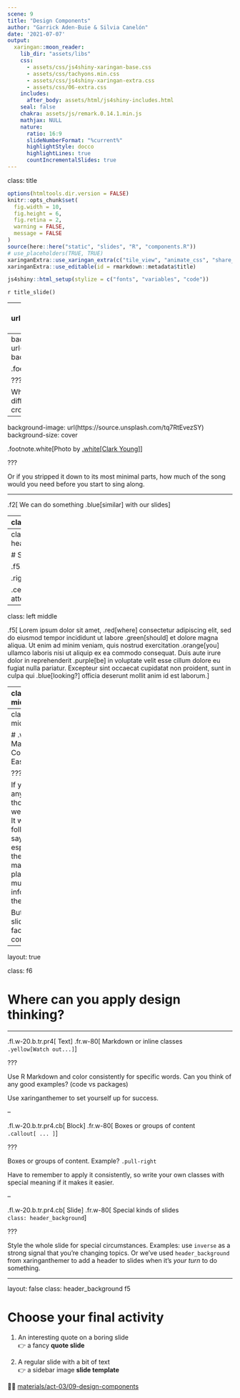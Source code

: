 ```yaml
---
scene: 9
title: "Design Components"
author: "Garrick Aden-Buie & Silvia Canelón"
date: '2021-07-07'
output:
  xaringan::moon_reader:
    lib_dir: "assets/libs"
    css:
      - assets/css/js4shiny-xaringan-base.css
      - assets/css/tachyons.min.css
      - assets/css/js4shiny-xaringan-extra.css
      - assets/css/06-extra.css
    includes:
      after_body: assets/html/js4shiny-includes.html
    seal: false
    chakra: assets/js/remark.0.14.1.min.js
    mathjax: NULL
    nature:
      ratio: 16:9
      slideNumberFormat: "%current%"
      highlightStyle: docco
      highlightLines: true
      countIncrementalSlides: true
---
```


class: title

```r
options(htmltools.dir.version = FALSE)
knitr::opts_chunk$set(
  fig.width = 10,
  fig.height = 6,
  fig.retina = 2,
  warning = FALSE,
  message = FALSE
)
source(here::here("static", "slides", "R", "components.R"))
# use_placeholders(TRUE, TRUE)
xaringanExtra::use_xaringan_extra(c("tile_view", "animate_css", "share_again"))
xaringanExtra::use_editable(id = rmarkdown::metadata$title)
```

```r
js4shiny::html_setup(stylize = c("fonts", "variables", "code"))
```

`r title_slide()`

---
background-image: url(https://source.unsplash.com/aWXVxy8BSzc)
background-size: cover

.footnote.white[Photo by [Hanny Naibaho](https://unsplash.com/@hannynaibaho)]

???

Think about your favorite song?
How long would it take you to recognize it?
From the first note?
When you hear the chorus?

---
background-image: url(https://source.unsplash.com/_r0mZJ5QjXU)
background-size: cover

.footnote.white[Photo by [.white[Alejandro Lopez]](https://unsplash.com/@lopify)]

???

What if you heard the song somewhere totally different?
What would it take to recognize it on a crowded street?

---
background-image: url(https://source.unsplash.com/tq7RtEvezSY)
background-size: cover

.footnote.white[Photo by [.white[Clark Young]](https://unsplash.com/@cbyoung)]

???

Or if you stripped it down to its most minimal parts, 
how much of the song would you need before you start to sing along.

---

.f2[
We can do something .blue[similar] with our slides
]

---
class: bottom right

.f4[
Consistency makes it .purple[EASIER] to follow
]

---
class: header_background

# Structure

.f5.mt4[
guides

.right.mt4[
your
]

.center.mt5[
attention
]
]

---
class: left middle

.f5[
Lorem ipsum dolor sit amet, .red[where] consectetur adipiscing elit,
sed do eiusmod tempor incididunt ut labore .green[should] et dolore
magna  aliqua. Ut enim ad minim veniam, quis nostrud
exercitation .orange[you] ullamco laboris nisi ut aliquip ex ea
commodo consequat. Duis aute irure dolor in 
reprehenderit .purple[be] in voluptate velit esse cillum dolore eu
fugiat nulla pariatur. Excepteur sint occaecat cupidatat
non proident, sunt in culpa qui .blue[looking?] officia deserunt mollit
anim id est laborum.
]

---
class: left middle

.f5.black-20[
Lorem ipsum dolor sit amet, .red[where] consectetur adipiscing elit,
sed do eiusmod tempor incididunt ut labore .green[should] et dolore
magna  aliqua. Ut enim ad minim veniam, quis nostrud
exercitation .orange[you] ullamco laboris nisi ut aliquip ex ea
commodo consequat. Duis aute irure dolor in 
reprehenderit .purple[be] in voluptate velit esse cillum dolore eu
fugiat nulla pariatur. Excepteur sint occaecat cupidatat
non proident, sunt in culpa qui .blue[looking?] officia deserunt mollit
anim id est laborum.
]

---
class: center middle bg-blue

# .white[Design Makes Communication Easier]

???

If you're anything like me, those last slides were distracting.
It was harder to follow what I was saying,
especially with the text in so many different places or 
so much visual information on the screen.

But you can use slide design to facilitate communication...

---
layout: true

class: f6

# Where can you apply design thinking?

---

.fl.w-20.b.tr.pr4[
Text
]
.fr.w-80[
Markdown or inline classes  
`.yellow[Watch out...]`
]

???

Use R Markdown and color consistently for specific words.
Can you think of any good examples?
(code vs packages)

Use xaringanthemer to set yourself up for success.

--

.fl.w-20.b.tr.pr4.cb[
Block
]
.fr.w-80[
Boxes or groups of content  
`.callout[ ... ]`
]

???

Boxes or groups of content. Example? `.pull-right`

Have to remember to apply it consistently,
so write your own classes with special meaning if it makes it easier.

--

.fl.w-20.b.tr.pr4.cb[
Slide
]
.fr.w-80[
Special kinds of slides  
`class: header_background`
]

???

Style the whole slide for special circumstances.
Examples: use `inverse` as a strong signal that you're changing topics.
Or we've used `header_background` from xaringanthemer to add a header to slides when it's *your turn* to do something.

---
layout: false
class: header_background f5

# Choose your final activity

1. An interesting quote on a boring slide<br>&#x1F449; a fancy **quote slide**

1. A regular slide with a bit of text<br>&#x1F449; a sidebar image **slide template**

&#x1F9D1;&#x200D;&#x1F4BB; [materials/act-03/09-design-components](https://presentable-user2021.netlify.app/materials/act-03/09-design-components/)
